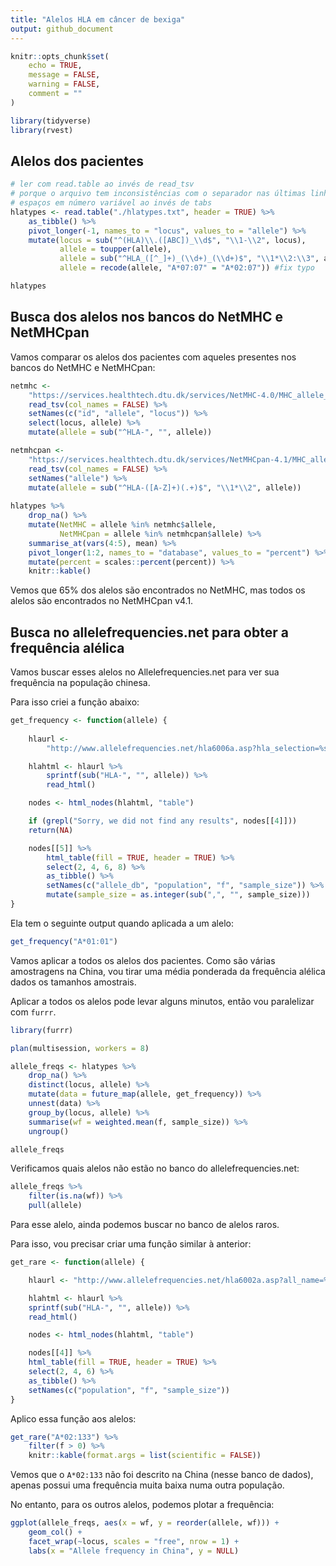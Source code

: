```yaml
---
title: "Alelos HLA em câncer de bexiga"
output: github_document
---
```


```r
knitr::opts_chunk$set(
	echo = TRUE,
	message = FALSE,
	warning = FALSE,
	comment = ""
)
```

```r
library(tidyverse)
library(rvest)
```


## Alelos dos pacientes

```r
# ler com read.table ao invés de read_tsv
# porque o arquivo tem inconsistências com o separador nas últimas linhas
# espaços em número variável ao invés de tabs
hlatypes <- read.table("./hlatypes.txt", header = TRUE) %>%
    as_tibble() %>%
    pivot_longer(-1, names_to = "locus", values_to = "allele") %>%
    mutate(locus = sub("^(HLA)\\.([ABC])_\\d$", "\\1-\\2", locus),
           allele = toupper(allele),
           allele = sub("^HLA_([^_]+)_(\\d+)_(\\d+)$", "\\1*\\2:\\3", allele),
           allele = recode(allele, "A*07:07" = "A*02:07")) #fix typo

hlatypes
```


## Busca dos alelos nos bancos do NetMHC e NetMHCpan

Vamos comparar os alelos dos pacientes com aqueles presentes nos bancos do NetMHC e NetMHCpan:

```r
netmhc <- 
    "https://services.healthtech.dtu.dk/services/NetMHC-4.0/MHC_allele_names.txt" %>%
    read_tsv(col_names = FALSE) %>%
    setNames(c("id", "allele", "locus")) %>%
    select(locus, allele) %>%
    mutate(allele = sub("^HLA-", "", allele))

netmhcpan <- 
    "https://services.healthtech.dtu.dk/services/NetMHCpan-4.1/MHC_allele_names.txt" %>%
    read_tsv(col_names = FALSE) %>%
    setNames("allele") %>%
    mutate(allele = sub("^HLA-([A-Z]+)(.+)$", "\\1*\\2", allele))
   
hlatypes %>%
    drop_na() %>%
    mutate(NetMHC = allele %in% netmhc$allele,
           NetMHCpan = allele %in% netmhcpan$allele) %>%
    summarise_at(vars(4:5), mean) %>%
    pivot_longer(1:2, names_to = "database", values_to = "percent") %>%
    mutate(percent = scales::percent(percent)) %>%
    knitr::kable()

```

Vemos que 65% dos alelos são encontrados no NetMHC, mas todos os alelos são encontrados no NetMHCpan v4.1.


## Busca no allelefrequencies.net para obter a frequência alélica

Vamos buscar esses alelos no Allelefrequencies.net para ver sua frequência na população chinesa.

Para isso criei a função abaixo:

```r
get_frequency <- function(allele) {
    
    hlaurl <- 
        "http://www.allelefrequencies.net/hla6006a.asp?hla_selection=%s&hla_country=China"

    hlahtml <- hlaurl %>%
	    sprintf(sub("HLA-", "", allele)) %>%
	    read_html()

    nodes <- html_nodes(hlahtml, "table")

    if (grepl("Sorry, we did not find any results", nodes[[4]]))
	return(NA)

    nodes[[5]] %>%
	    html_table(fill = TRUE, header = TRUE) %>%
	    select(2, 4, 6, 8) %>%
	    as_tibble() %>%
	    setNames(c("allele_db", "population", "f", "sample_size")) %>%
	    mutate(sample_size = as.integer(sub(",", "", sample_size)))
}
```

Ela tem o seguinte output quando aplicada a um alelo:

```r
get_frequency("A*01:01")
```

Vamos aplicar a todos os alelos dos pacientes. Como são várias amostragens na China, vou tirar uma média ponderada da frequência alélica dados os tamanhos amostrais.

Aplicar a todos os alelos pode levar alguns minutos, então vou paralelizar com `furrr`.

```r
library(furrr)

plan(multisession, workers = 8)

allele_freqs <- hlatypes %>% 
    drop_na() %>%
    distinct(locus, allele) %>%
    mutate(data = future_map(allele, get_frequency)) %>%
    unnest(data) %>%
    group_by(locus, allele) %>%
    summarise(wf = weighted.mean(f, sample_size)) %>%
    ungroup()

allele_freqs
```

Verificamos quais alelos não estão no banco do allelefrequencies.net:

```r
allele_freqs %>% 
    filter(is.na(wf)) %>%
    pull(allele)
```

Para esse alelo, ainda podemos buscar no banco de alelos raros.

Para isso, vou precisar criar uma função similar à anterior:

```r
get_rare <- function(allele) {

    hlaurl <- "http://www.allelefrequencies.net/hla6002a.asp?all_name=%s"

    hlahtml <- hlaurl %>%
	sprintf(sub("HLA-", "", allele)) %>%
	read_html()

    nodes <- html_nodes(hlahtml, "table")

    nodes[[4]] %>%
	html_table(fill = TRUE, header = TRUE) %>%
	select(2, 4, 6) %>%
	as_tibble() %>%
	setNames(c("population", "f", "sample_size"))
}
```

Aplico essa função aos alelos:

```r
get_rare("A*02:133") %>%
    filter(f > 0) %>%
    knitr::kable(format.args = list(scientific = FALSE))
```

Vemos que o `A*02:133` não foi descrito na China (nesse banco de dados), apenas possui uma frequência muita baixa numa outra população.

No entanto, para os outros alelos, podemos plotar a frequência:

```r
ggplot(allele_freqs, aes(x = wf, y = reorder(allele, wf))) +
    geom_col() +
    facet_wrap(~locus, scales = "free", nrow = 1) +
    labs(x = "Allele frequency in China", y = NULL)
```
